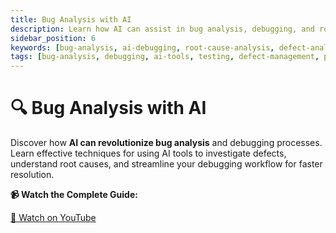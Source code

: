 ```yaml
---
title: Bug Analysis with AI
description: Learn how AI can assist in bug analysis, debugging, and root cause analysis. Discover techniques for leveraging AI tools to identify, understand, and resolve software defects more efficiently.
sidebar_position: 6
keywords: [bug-analysis, ai-debugging, root-cause-analysis, defect-analysis, ai-testing, bug-investigation, automated-debugging]
tags: [bug-analysis, debugging, ai-tools, testing, defect-management, problem-solving]
---
```



# 🔍 Bug Analysis with AI

Discover how **AI can revolutionize bug analysis** and debugging processes. Learn effective techniques for using AI tools to investigate defects, understand root causes, and streamline your debugging workflow for faster resolution.

**📹 Watch the Complete Guide:**
<YouTubeEmbed videoId="3JgEbXFhr3Y" title="Bug Analysis with AI" />

[🔗 Watch on YouTube](https://www.youtube.com/watch?v=3JgEbXFhr3Y)
